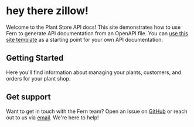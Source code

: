 hey there zillow!
=================

Welcome to the Plant Store API docs! This site demonstrates how to use Fern to generate API documentation from an OpenAPI file. You can [use this site template](https://github.com/fern-api/docs-starter-openapi) as a starting point for your own API documentation.

Getting Started
---------------

Here you'll find information about managing your plants, customers, and orders for your plant shop.

Get support
-----------

Want to get in touch with the Fern team? Open an issue on [GitHub](https://github.com/fern-api/docs-starter-openapi/issues/new) or reach out to us via [email](mailto:support+plantstore@buildwithfern.com). We're here to help!
